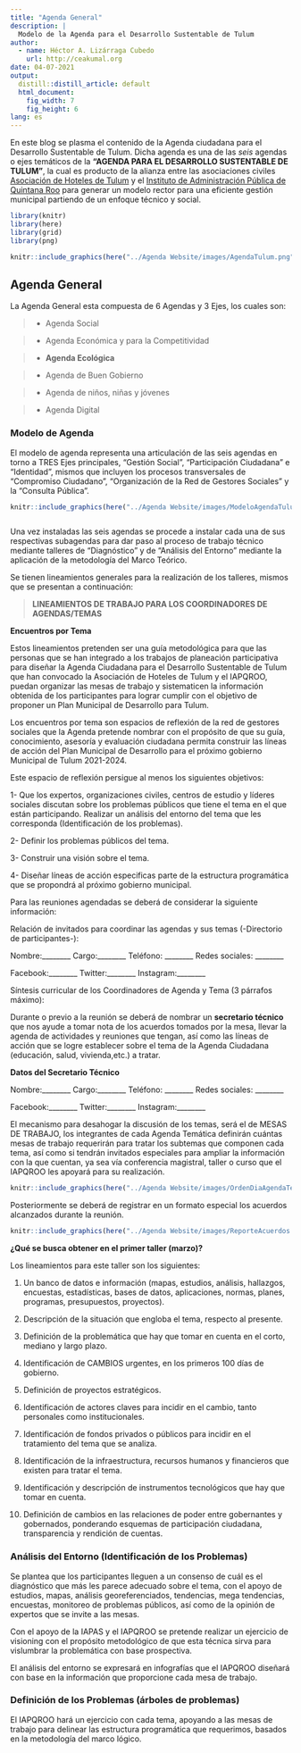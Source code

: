 ```yaml
---
title: "Agenda General"
description: |
  Modelo de la Agenda para el Desarrollo Sustentable de Tulum
author:
  - name: Héctor A. Lizárraga Cubedo
    url: http://ceakumal.org
date: 04-07-2021
output:
  distill::distill_article: default
  html_document: 
    fig_width: 7
    fig_height: 6
lang: es
---
```




En este blog se plasma el contenido  de la Agenda ciudadana para el Desarrollo Sustentable de Tulum. Dicha agenda es una de las *seis* agendas o ejes temáticos de la **"AGENDA PARA EL DESARROLLO SUSTENTABLE DE TULUM"**, la cual es producto de la alianza entre las asociaciones civiles [Asociación de Hoteles de Tulum](www.ahtulum.com) y el [Instituto de Administración Pública de Quintana Roo](www.iapqroo.org.mx) para generar un modelo rector para una eficiente gestión municipal partiendo de un enfoque técnico y social.



```r
library(knitr)
library(here)
library(grid)
library(png)

knitr::include_graphics(here("../Agenda Website/images/AgendaTulum.png"))

```


## Agenda General  



La Agenda General esta compuesta de 6 Agendas y 3 Ejes, los cuales son:

> - Agenda Social

> - Agenda Económica y para la Competitividad

> - **Agenda Ecológica**

> - Agenda de Buen Gobierno 

> - Agenda de niños, niñas y jóvenes

> - Agenda Digital



### Modelo de Agenda


El modelo de agenda representa una articulación de las seis agendas en torno a TRES Ejes principales, "Gestión Social", "Participación Ciudadana" e "Identidad", mismos que incluyen los procesos transversales de "Compromiso Ciudadano", "Organización de la Red de Gestores Sociales" y la "Consulta Pública".




```r


knitr::include_graphics(here("../Agenda Website/images/ModeloAgendaTulum.png"))



```


Una vez instaladas las seis agendas se procede a instalar cada una de sus respectivas  subagendas para dar paso al proceso de trabajo técnico mediante talleres de "Diagnóstico" y de "Análisis del Entorno" mediante la aplicación de la metodología del Marco Teórico.

Se tienen lineamientos generales para la realización de los talleres, mismos que se presentan a continuación:



> **LINEAMIENTOS DE TRABAJO PARA LOS COORDINADORES DE AGENDAS/TEMAS**


**Encuentros por Tema**


 Estos lineamientos pretenden ser una guía metodológica para que las personas que se han integrado a los trabajos de planeación participativa para diseñar la Agenda Ciudadana para el Desarrollo Sustentable de Tulum que han convocado la Asociación de Hoteles de Tulum y el IAPQROO, puedan organizar las mesas de trabajo y sistematicen la información obtenida de los participantes para lograr cumplir con el objetivo de proponer un Plan Municipal de Desarrollo para Tulum.


Los encuentros por tema son espacios de reflexión de la red de gestores sociales que la Agenda pretende nombrar con el propósito de que su guía, conocimiento, asesoría y evaluación ciudadana permita construir las líneas de acción del Plan Municipal de Desarrollo para el próximo gobierno Municipal de Tulum 2021-2024.

Este espacio de reflexión persigue al menos los siguientes objetivos:

1- Que los expertos, organizaciones civiles, centros de estudio y líderes sociales discutan sobre los problemas públicos que tiene el tema en el que están participando.
Realizar un análisis del entorno del tema que les corresponda (Identificación de los problemas).

2- Definir los problemas públicos del tema.

3- Construir una visión sobre el tema.

4- Diseñar líneas de acción especificas parte de la estructura programática que se propondrá al próximo gobierno municipal.



Para las reuniones agendadas se deberá de considerar la siguiente información:


Relación de invitados para coordinar las agendas y sus temas (-Directorio de participantes-):


Nombre:________ Cargo:________ Teléfono: ________ Redes sociales: ________

Facebook:________ Twitter:________ Instagram:________


Síntesis curricular de los Coordinadores de Agenda y Tema (3 párrafos máximo):


Durante o previo a la reunión se deberá de nombrar un **secretario técnico** que nos ayude a tomar nota de los acuerdos tomados por la mesa, llevar la agenda de actividades y reuniones que tengan, así como las líneas de acción que se logre establecer sobre el tema de la Agenda Ciudadana (educación, salud, vivienda,etc.) a tratar.



**Datos del Secretario Técnico**


Nombre:________ Cargo:________ Teléfono: ________ Redes sociales: ________

Facebook:________ Twitter:________ Instagram:________



El mecanismo para desahogar la discusión de los temas, será el de MESAS DE TRABAJO, los integrantes de cada Agenda Temática definirán cuántas mesas de trabajo requerirán para tratar los subtemas que componen cada tema, así como si tendrán invitados especiales para ampliar la información con la que cuentan, ya sea vía conferencia magistral, taller o curso que el IAPQROO les apoyará para su realización.




```r


knitr::include_graphics(here("../Agenda Website/images/OrdenDiaAgendaTemas.png"))

```



Posteriormente se deberá de registrar en un formato especial los acuerdos alcanzados durante la reunión.


```r


knitr::include_graphics(here("../Agenda Website/images/ReporteAcuerdos.png"))

```



**¿Qué se busca obtener en el primer taller (marzo)?**


Los lineamientos para este taller son los siguientes:



1. Un banco de datos e información (mapas, estudios, análisis, hallazgos, encuestas, estadísticas,  bases de datos, aplicaciones, normas, planes, programas, presupuestos, proyectos).

2. Descripción de la situación que engloba el tema, respecto al presente.

3. Definición de la problemática que hay que tomar en cuenta en el corto, mediano y largo plazo.

4. Identificación de CAMBIOS urgentes, en los primeros 100 días de gobierno.

5. Definición de proyectos estratégicos.

6. Identificación de actores claves para incidir en el cambio, tanto personales como institucionales.

7. Identificación de fondos privados o públicos para incidir en el tratamiento del tema que se analiza.

8. Identificación de la infraestructura, recursos humanos y financieros que existen para tratar el tema.

9. Identificación y descripción de instrumentos tecnológicos que hay que tomar en cuenta.

10. Definición de cambios en las relaciones de poder entre gobernantes y gobernados, ponderando esquemas de participación ciudadana, transparencia y rendición de cuentas.


### Análisis del Entorno (Identificación de los Problemas)


 Se plantea que los participantes lleguen a un consenso de cuál es el diagnóstico que más les parece adecuado sobre el tema, con el apoyo de estudios, mapas, análisis georeferenciados, tendencias, mega tendencias, encuestas, monitoreo de problemas públicos, así como de la opinión de expertos que se invite a las mesas.
 
 
Con el apoyo de la IAPAS y el IAPQROO se pretende realizar un ejercicio de visioning con el propósito metodológico de que esta técnica sirva para vislumbrar la problemática con base prospectiva.


El análisis del entorno se expresará en infografías que el IAPQROO diseñará con base en la información que proporcione cada mesa de trabajo.



### Definición de los Problemas (árboles de problemas)


El IAPQROO hará un ejercicio con cada tema, apoyando a las mesas de trabajo para delinear las estructura programática que requerimos, basados en la metodología del marco lógico.


